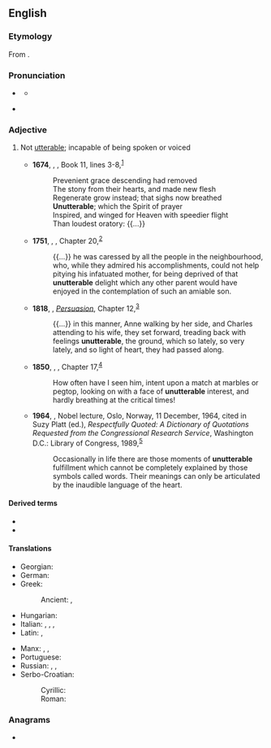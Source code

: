 ==English==

===Etymology===
From {{af|en|un-|utterable}}.

===Pronunciation===
* {{a|UK}} {{IPA|en|/ʌnˈʌt(ə)ɹəbl̩/|/ʌnˈʌt(ə)ɹəbəl/}}
** {{audio|en|LL-Q1860 (eng)-Vealhurl-unutterable.wav|Audio (UK)}}
* {{a|US}} {{IPA|en|/ˌʌnˈʌtɚəbl̩/|/ˌʌnˈʌtɚəbəl/|[ˌʌnˈʌɾɚ.ɪ̈bl̩]}}

===Adjective===
{{en-adj}}

# Not [[utterable]]; incapable of being spoken or voiced
#: {{ux|en|'''unutterable''' anguish.}}
#* '''1674''', {{w|John Milton}}, ''{{w|Paradise Lost}}'', Book 11, lines 3-8,<sup>[http://www.gutenberg.org/cache/epub/26/pg26-images.html]</sup>
#*: Prevenient grace descending had removed
#*: The stony from their hearts, and made new flesh
#*: Regenerate grow instead; that sighs now breathed
#*: '''Unutterable'''; which the Spirit of prayer
#*: Inspired, and winged for Heaven with speedier flight
#*: Than loudest oratory: {{...}}
#* '''1751''', {{w|Tobias Smollett}}, ''{{w|The Adventures of Peregrine Pickle}}'', Chapter 20,<sup>[http://www.gutenberg.org/files/4084/4084-h/4084-h.htm]</sup>
#*: {{...}} he was caressed by all the people in the neighbourhood, who, while they admired his accomplishments, could not help pitying his infatuated mother, for being deprived of that '''unutterable''' delight which any other parent would have enjoyed in the contemplation of such an amiable son.
#* '''1818''', {{w|Jane Austen}}, ''[[w:Persuasion (novel)|Persuasion]]'', Chapter 12,<sup>[http://www.gutenberg.org/files/105/105-h/105-h.htm]</sup>
#*: {{...}} in this manner, Anne walking by her side, and Charles attending to his wife, they set forward, treading back with feelings '''unutterable''', the ground, which so lately, so very lately, and so light of heart, they had passed along.
#* '''1850''', {{w|Charles Dickens}}, ''{{w|David Copperfield}}'', Chapter 17,<sup>[http://www.gutenberg.org/files/766/766-h/766-h.htm]</sup>
#*: How often have I seen him, intent upon a match at marbles or pegtop, looking on with a face of '''unutterable''' interest, and hardly breathing at the critical times!
#* '''1964''', {{w|Martin Luther King Jr.}}, Nobel lecture, Oslo, Norway, 11 December, 1964, cited in Suzy Platt (ed.), ''Respectfully Quoted: A Dictionary of Quotations Requested from the Congressional Research Service'', Washington D.C.: Library of Congress, 1989,<sup>[http://www.bartleby.com/73/922.html]</sup>
#*: Occasionally in life there are those moments of '''unutterable''' fulfillment which cannot be completely explained by those symbols called words. Their meanings can only be articulated by the inaudible language of the heart.
#: {{syn|en|inexpressible|ineffable|unspeakable|Thesaurus:indescribable}}

====Derived terms====
* {{l|en|unutterableness}}
* {{l|en|unutterably}}

====Translations====
{{trans-top|inexpressible}}
* Georgian: {{t|ka|გამოუთქმელი}}
* German: {{t+|de|unaussprechlich}}
* Greek:
*: Ancient: {{t|grc|ἄρρητος}}, {{t|grc|ἀνεκλάλητος}}
* Hungarian: {{t+|hu|kimondhatatlan}}
* Italian: {{t+|it|indicibile}}, {{t|it|impronunciabile}}, {{t|it|improferibile}}, {{t|it|infando}}
* Latin: {{t|la|ineffābilis}}, {{t|la|īnfandus}}
{{trans-mid}}
* Manx: {{t|gv|neufocklagh}}, {{t|gv|erskyn insh}}, {{t|gv|do-insh}}
* Portuguese: {{t+|pt|indizível}}
* Russian: {{t+|ru|несказа́нно}}, {{t+|ru|невырази́мо}}, {{t+|ru|неопису́емый}}
* Serbo-Croatian:
*: Cyrillic: {{t|sh|неизрѐцив}}
*: Roman: {{t+|sh|neizrèciv}}
{{trans-bottom}}

===Anagrams===
* {{anagrams|en|a=abeelnrttuu|enturbulate}}